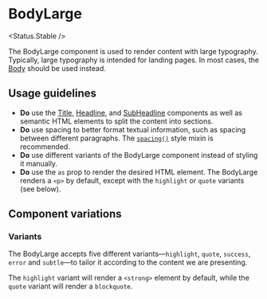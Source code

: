
# BodyLarge

<Status.Stable />

The BodyLarge component is used to render content with large typography. Typically, large typography is intended for landing pages. In most cases, the [Body](Typography/Body) should be used instead.

<Story id="typography-bodylarge--base" />
<Props />

## Usage guidelines

- **Do** use the [Title](Typography/Title), [Headline](Typography/Headline), and [SubHeadline](Typography/SubHeadline) components as well as semantic HTML elements to split the content into sections.
- **Do** use spacing to better format textual information, such as spacing between different paragraphs. The [`spacing()`](Features/Style-Mixins/spacing) style mixin is recommended.
- **Do** use different variants of the BodyLarge component instead of styling it manually.
- **Do** use the `as` prop to render the desired HTML element. The BodyLarge renders a `<p>` by default, except with the `highlight` or `quote` variants (see below).

## Component variations

### Variants

The BodyLarge accepts five different variants—`highlight`, `quote`, `success`, `error` and `subtle`—to tailor it according to the content we are presenting.

The `highlight` variant will render a `<strong>` element by default, while the `quote` variant will render a `blockquote`.

<Story id="typography-bodylarge--variants" />
